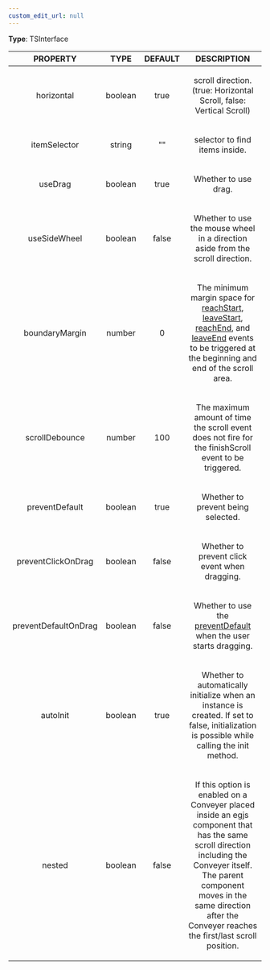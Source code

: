```yaml
---
custom_edit_url: null
---
```


<div>

</div>

**Type**: TSInterface

|PROPERTY|TYPE|DEFAULT|DESCRIPTION|
|:---:|:---:|:---:|:---:|
|horizontal|boolean|true|<p>scroll direction. (true: Horizontal Scroll, false: Vertical Scroll)<br /></p>|
|itemSelector|string|""|<p>selector to find items inside.<br /></p>|
|useDrag|boolean|true|<p>Whether to use drag.<br /></p>|
|useSideWheel|boolean|false|<p>Whether to use the mouse wheel in a direction aside from the scroll direction.<br /></p>|
|boundaryMargin|number|0|<p>The minimum margin space for [reachStart](Conveyer#event-reachStart), [leaveStart](Conveyer#event-leaveStart), [reachEnd](Conveyer#event-reachEnd), and [leaveEnd](Conveyer#event-leaveEnd) events to be triggered at the beginning and end of the scroll area.<br /></p>|
|scrollDebounce|number|100|<p>The maximum amount of time the scroll event does not fire for the finishScroll event to be triggered.<br /></p>|
|preventDefault|boolean|true|<p>Whether to prevent being selected.<br /></p>|
|preventClickOnDrag|boolean|false|<p>Whether to prevent click event when dragging.<br /></p>|
|preventDefaultOnDrag|boolean|false|<p>Whether to use the [preventDefault](https://developer.mozilla.org/ko/docs/Web/API/Event/preventDefault) when the user starts dragging.<br /></p>|
|autoInit|boolean|true|<p>Whether to automatically initialize when an instance is created. If set to false, initialization is possible while calling the init method.<br /></p>|
|nested|boolean|false|<p>If this option is enabled on a Conveyer placed inside an egjs component that has the same scroll direction including the Conveyer itself. The parent component moves in the same direction after the Conveyer reaches the first/last scroll position.<br /></p>|


